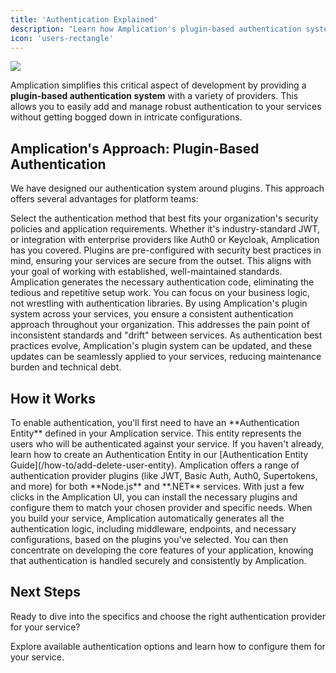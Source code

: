 ```yaml
---
title: 'Authentication Explained'
description: "Learn how Amplication's plugin-based authentication system simplifies secure user authentication for platform teams with flexible provider options."
icon: 'users-rectangle'
---
```


<Frame>
    <img src="/images/day-one/authentication-plugins.png" />
</Frame>

Amplication simplifies this critical aspect of development by providing a **plugin-based authentication system** with a variety of providers. This allows you to easily add and manage robust authentication to your services without getting bogged down in intricate configurations.

## Amplication's Approach: Plugin-Based Authentication

We have designed our authentication system around plugins. This approach offers several advantages for platform teams:

<CardGroup>
  <Card title="Flexibility to Choose" icon="shuffle">
    Select the authentication method that best fits your organization's security policies and application requirements. Whether it's industry-standard JWT, or integration with enterprise providers like Auth0 or Keycloak, Amplication has you covered.
  </Card>
  <Card title="Standardization and Best Practices" icon="shield-check">
    Plugins are pre-configured with security best practices in mind, ensuring your services are secure from the outset. This aligns with your goal of working with established, well-maintained standards.
  </Card>
  <Card title="Reduced Boilerplate" icon="code">
    Amplication generates the necessary authentication code, eliminating the tedious and repetitive setup work. You can focus on your business logic, not wrestling with authentication libraries.
  </Card>
  <Card title="Consistent Implementation" icon="arrows-repeat">
    By using Amplication's plugin system across your services, you ensure a consistent authentication approach throughout your organization. This addresses the pain point of inconsistent standards and "drift" between services.
  </Card>
  <Card title="Simplified Updates" icon="arrows-rotate">
    As authentication best practices evolve, Amplication's plugin system can be updated, and these updates can be seamlessly applied to your services, reducing maintenance burden and technical debt.
  </Card>
</CardGroup>

## How it Works

<Note>
To enable authentication, you'll first need to have an **Authentication Entity** defined in your Amplication service. This entity represents the users who will be authenticated against your service. If you haven't already, learn how to create an Authentication Entity in our [Authentication Entity Guide](/how-to/add-delete-user-entity).
</Note>

<Steps>
  <Step title="Choose Your Provider">
    Amplication offers a range of authentication provider plugins (like JWT, Basic Auth, Auth0, Supertokens, and more) for both **Node.js** and **.NET** services.
  </Step>
  <Step title="Install and Configure">
    With just a few clicks in the Amplication UI, you can install the necessary plugins and configure them to match your chosen provider and specific needs.
  </Step>
  <Step title="Amplication Generates the Code">
    When you build your service, Amplication automatically generates all the authentication logic, including middleware, endpoints, and necessary configurations, based on the plugins you've selected.
  </Step>
  <Step title="Focus on Your Application">
    You can then concentrate on developing the core features of your application, knowing that authentication is handled securely and consistently by Amplication.
  </Step>
</Steps>

## Next Steps

Ready to dive into the specifics and choose the right authentication provider for your service? 

<Card title="Authentication Provider Plugins" icon="plug-circle-check" href="/authentication-provider-plugins">
  Explore available authentication options and learn how to configure them for your service.
</Card>
